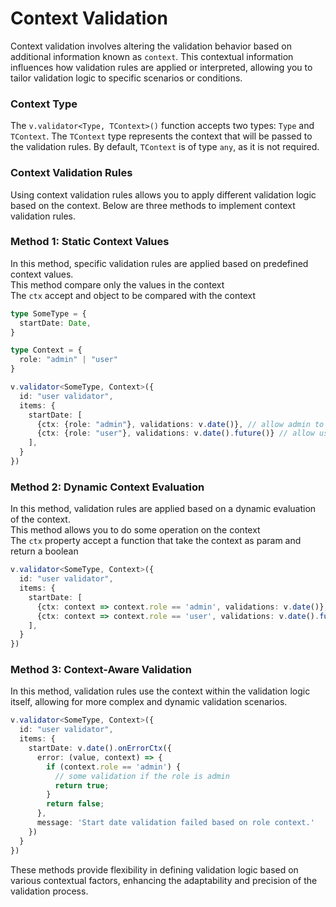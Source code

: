 # Context Validation

Context validation involves altering the validation behavior based on additional information known as `context`. This contextual information influences how validation rules are applied or interpreted, allowing you to tailor validation logic to specific scenarios or conditions.

### Context Type

The `v.validator<Type, TContext>()` function accepts two types: `Type` and `TContext`. The `TContext` type represents the context that will be passed to the validation rules. By default, `TContext` is of type `any`, as it is not required.

### Context Validation Rules

Using context validation rules allows you to apply different validation logic based on the context. Below are three methods to implement context validation rules.

### Method 1: Static Context Values

In this method, specific validation rules are applied based on predefined context values.<br/>
This method compare only the values in the context<br/>
The `ctx` accept and object to be compared with the context

```ts {13,14}
type SomeType = {
  startDate: Date,
}

type Context = {
  role: "admin" | "user"
}

v.validator<SomeType, Context>({
  id: "user validator",
  items: {
    startDate: [
      {ctx: {role: "admin"}, validations: v.date()}, // allow admin to provide any date
      {ctx: {role: "user"}, validations: v.date().future()} // allow users providing only a date in future
    ],
  }
})
```

### Method 2: Dynamic Context Evaluation

In this method, validation rules are applied based on a dynamic evaluation of the context.<br/>
This method allows you to do some operation on the context<br/>
The `ctx` property accept a function that take the context as param and return a boolean

```typescript {5-6}
v.validator<SomeType, Context>({
  id: "user validator",
  items: {
    startDate: [
      {ctx: context => context.role == 'admin', validations: v.date()},
      {ctx: context => context.role == 'user', validations: v.date().future()}
    ],
  }
})
```

### Method 3: Context-Aware Validation

In this method, validation rules use the context within the validation logic itself, allowing for more complex and dynamic validation scenarios.

```typescript {5-13} /.onErrorCtx({/
v.validator<SomeType, Context>({
  id: "user validator",
  items: {
    startDate: v.date().onErrorCtx({
      error: (value, context) => {
        if (context.role == 'admin') {
          // some validation if the role is admin
          return true;
        }
        return false;
      },
      message: 'Start date validation failed based on role context.'
    })
  }
})
```

These methods provide flexibility in defining validation logic based on various contextual factors, enhancing the adaptability and precision of the validation process.